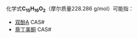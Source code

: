 {{DISPLAYTITLE:C<sub>15</sub>H<sub>16</sub>O<sub>2</sub>}}{{MolFormDisambigNav|C=15|H=16|O=2}}
化学式'''C<sub>15</sub>H<sub>16</sub>O<sub>2</sub>'''（摩尔质量228.286 g/mol）可能指：
* [[双酚A|双酚A]] CAS#{{CAS|80-05-7}}
* [[萘丁美酮|萘丁美酮]] CAS#{{CAS|42924-53-8}}
{{MolFormDisambig}}